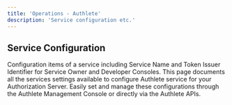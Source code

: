 ```yaml
---
title: 'Operations - Authlete'
description: 'Service configuration etc.'
---
```


## Service Configuration
Configuration items of a service including Service Name and Token Issuer Identifier for Service Owner and Developer Consoles.
This page documents all the services settings available to configure Authlete service for your Authorization Server. Easily set and manage these configurations through the Authlete Management Console or directly via the Authlete APIs.
